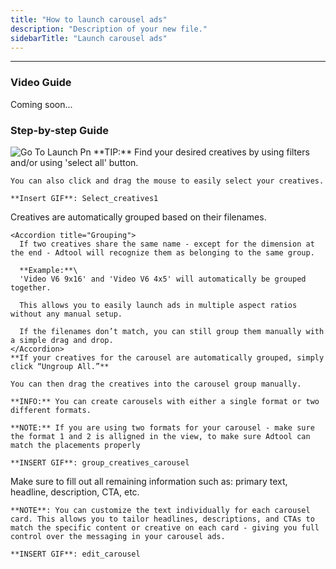 ```yaml
---
title: "How to launch carousel ads"
description: "Description of your new file."
sidebarTitle: "Launch carousel ads"
---
```


---

### Video Guide

Coming soon...

### Step-by-step Guide

<Steps>
  <Step title="Go to 'Launch' and click 'Select Creatives'">
    <img
      src="/images/Go_to_launch.png"
      alt="Go To Launch Pn"
      title="Go To Launch Pn"
      style={{ width:"55%" }}
    />
  </Step>
  <Step title="Select the creatives for your carousel ad and click 'Continue'">
    **TIP:** Find your desired creatives by using filters and/or using 'select all' button.

    You can also click and drag the mouse to easily select your creatives.

    **Insert GIF**: Select_creatives1
  </Step>
  <Step title="Next step is to group creatives for the carousel ads">
    Creatives are automatically grouped based on their filenames.

    <Accordion title="Grouping">
      If two creatives share the same name - except for the dimension at the end - Adtool will recognize them as belonging to the same group.

      **Example:**\
      'Video V6 9x16' and 'Video V6 4x5' will automatically be grouped together.

      This allows you to easily launch ads in multiple aspect ratios without any manual setup.

      If the filenames don’t match, you can still group them manually with a simple drag and drop.
    </Accordion>
    **If your creatives for the carousel are automatically grouped, simply click “Ungroup All.”**

    You can then drag the creatives into the carousel group manually.

    **INFO:** You can create carousels with either a single format or two different formats.

    **NOTE:** If you are using two formats for your carousel - make sure the format 1 and 2 is alligned in the view, to make sure Adtool can match the placements properly

    **INSERT GIF**: group_creatives_carousel
  </Step>
  <Step title="Now you can click “Continue” to start adding your primary text and other details.">
    Make sure to fill out all remaining information such as: primary text, headline, description, CTA, etc.

    **NOTE**: You can customize the text individually for each carousel card. This allows you to tailor headlines, descriptions, and CTAs to match the specific content or creative on each card - giving you full control over the messaging in your carousel ads.

    **INSERT GIF**: edit_carousel
  </Step>
  <Step title="When you’re satisfied with the result, you can click 'Launch'">
    
  </Step>
</Steps>